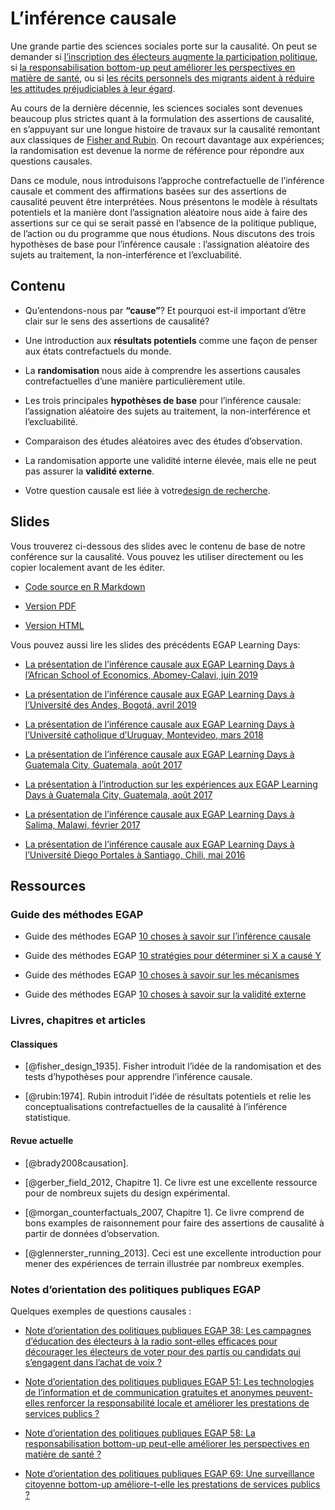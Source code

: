 # L'inférence causale {.tabset}

Une grande partie des sciences sociales porte sur la causalité. On peut se demander si [l'inscription des électeurs augmente la participation politique](https://egap.org/resource/electoral-administration-in-kenya/), si [la responsabilisation bottom-up peut améliorer les perspectives en matière de santé](https://egap.org/resource/does-bottom-up-accountability-work-evidence-from-uganda/), ou si [les récits personnels des migrants aident à réduire les attitudes préjudiciables à leur égard](https://egap.org/resource/brief-70-how-personal-narratives-reduce-negative-attitudes-towards-immigrants-in-kenya/).

Au cours de la dernière décennie, les sciences sociales sont devenues beaucoup plus strictes quant à la formulation des assertions de causalité, en s'appuyant sur une longue histoire de travaux sur la causalité remontant aux classiques de [Fisher and Rubin](#causalinference-classics). On recourt davantage aux expériences; la randomisation est devenue la norme de référence pour répondre aux questions causales.

Dans ce module, nous introduisons l'approche contrefactuelle de l'inférence causale et comment des affirmations basées sur des assertions de causalité peuvent être interprétées. Nous présentons le modèle à résultats potentiels et la manière dont l'assignation aléatoire nous aide à faire des assertions sur ce qui se serait passé en l'absence de la politique publique, de l'action ou du programme que nous étudions. Nous discutons des trois hypothèses de base pour l'inférence causale : l'assignation aléatoire des sujets au traitement, la non-interférence et l'excluabilité.

## Contenu

 - Qu'entendons-nous par **"cause"**? Et pourquoi est-il important d'être clair sur le sens des assertions de causalité?

 - Une introduction aux **résultats potentiels** comme une façon de penser aux états contrefactuels du monde.

 - La **randomisation** nous aide à comprendre les assertions causales contrefactuelles d'une manière particulièrement utile.

 - Les trois principales **hypothèses de base** pour l'inférence causale: l'assignation aléatoire des sujets au traitement, la non-interférence et l'excluabilité.

 - Comparaison des études aléatoires avec des études d'observation.

 - La randomisation apporte une validité interne élevée, mais elle ne peut pas assurer la **validité externe**.

 - Votre question causale est liée à votre[design de recherche](the-research-design-process.html).

## Slides

Vous trouverez ci-dessous des slides avec le contenu de base de notre conférence sur la causalité. Vous pouvez les utiliser directement ou les copier localement avant de les éditer.

- [Code source en R Markdown](https://egap.github.io/learningdays-resources/Slides/causalinference-slides.Rmd)

- [Version PDF](https://egap.github.io/learningdays-resources/Slides/causalinference-slides.pdf)

- [Version HTML](https://egap.github.io/learningdays-resources/Slides/causalinference-slides.html)

Vous pouvez aussi lire les slides des précédents EGAP Learning Days:

 - [La présentation de l'inférence causale aux EGAP Learning Days à l'African School of Economics, Abomey-Calavi, juin 2019](https://egap.github.io/learningdays-resources/Slides/Examples/causality-benin.pdf)

 - [La présentation de l'inférence causale aux EGAP Learning Days à l'Université des Andes, Bogotá, avril 2019](https://egap.github.io/learningdays-resources/Slides/Examples/causality-bogota.pdf)

 - [La présentation de l'inférence causale aux EGAP Learning Days à l'Université catholique d'Uruguay, Montevideo, mars 2018](https://egap.github.io/learningdays-resources/Slides/Examples/causality-montevideo.pdf)

 - [La présentation de l'inférence causale aux EGAP Learning Days à Guatemala City, Guatemala, août 2017](https://egap.github.io/learningdays-resources/Slides/Examples/causality-guatemala.pdf)

 - [La présentation à l'introduction sur les expériences aux EGAP Learning Days à Guatemala City, Guatemala, août 2017](https://egap.github.io/learningdays-resources/Slides/Examples/intro_experiments-guatemala.pdf)

 - [La présentation de l'inférence causale aux EGAP Learning Days à Salima, Malawi, février 2017](https://egap.github.io/learningdays-resources/Slides/Examples/causality-malawi.pdf)

 - [La présentation de l'inférence causale aux EGAP Learning Days à l'Université Diego Portales à Santiago, Chili, mai 2016](https://egap.github.io/learningdays-resources/Slides/Examples/causality-santiago.pdf)

## Ressources

### Guide des méthodes EGAP

- Guide des méthodes EGAP [10 choses à savoir sur l'inférence causale](https://egap.org/resource/10-things-to-know-about-causal-inference/)

- Guide des méthodes EGAP [10 stratégies pour déterminer si X a causé Y](https://egap.org/resource/10-strategies-figuring-out-if-x-caused-y/)

- Guide des méthodes EGAP [10 choses à savoir sur les mécanismes](https://egap.org/resource/10-things-mechanisms/)

- Guide des méthodes EGAP [10 choses à savoir sur la validité externe](https://egap.org/resource/10-things-to-know-about-external-validity/)

### Livres, chapitres et articles {#causalinference-cites}

#### Classiques {#causalinference-classics}

- [@fisher_design_1935]. Fisher introduit l'idée de la randomisation et des tests d'hypothèses pour apprendre l'inférence causale.

- [@rubin:1974]. Rubin introduit l'idée de résultats potentiels et relie les conceptualisations contrefactuelles de la causalité à l'inférence statistique.

#### Revue actuelle

- [@brady2008causation].

- [@gerber_field_2012, Chapitre 1]. Ce livre est une excellente ressource pour de nombreux sujets du design expérimental.

- [@morgan_counterfactuals_2007, Chapitre 1]. Ce livre comprend de bons examples de raisonnement pour faire des assertions de causalité à partir de données d'observation.

- [@glennerster_running_2013]. Ceci est une excellente introduction pour mener des expériences de terrain illustrée par nombreux exemples.

### Notes d'orientation des politiques publiques EGAP

Quelques exemples de questions causales :

- [Note d'orientation des politiques publiques EGAP 38: Les campagnes d'éducation des électeurs à la radio sont-elles efficaces pour décourager les électeurs de voter pour des partis ou candidats qui s'engagent dans l'achat de voix ?](https://egap.org/resource/brief-38-diminishing-the-effectiveness-of-vote-buying-through-voter-education/)

- [Note d'orientation des politiques publiques EGAP 51: Les technologies de l'information et de communication gratuites et anonymes peuvent-elles renforcer la responsabilité locale et améliorer les prestations de services publics ?](https://egap.org/resource/does-information-technology-improve-public-service-delivery-lessons-from-uganda/)

- [Note d'orientation des politiques publiques EGAP 58: La responsabilisation bottom-up peut-elle améliorer les perspectives en matière de santé ?](https://egap.org/resource/does-bottom-up-accountability-work-evidence-from-uganda/)

- [Note d'orientation des politiques publiques EGAP 69: Une surveillance citoyenne bottom-up améliore-t-elle les prestations de services publics ?](https://egap.org/resource/brief-69-bottom-up-accountability-and-public-service-provision-in-brazil/)


